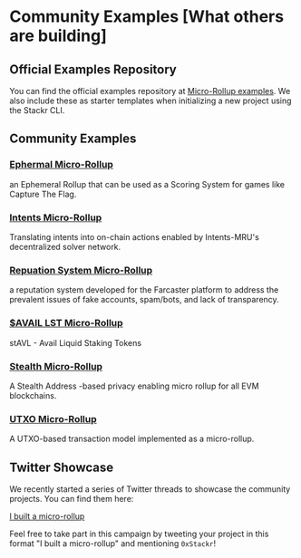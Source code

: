 # Community Examples [What others are building]

## Official Examples Repository

You can find the official examples repository at [Micro-Rollup examples](https://github.com/stackrlabs/micro-rollup-examples). We also include these as starter templates when initializing a new project using the Stackr CLI.

## Community Examples

### [Ephermal Micro-Rollup](https://github.com/eshaan7/ephemeral-micro-rollup)

an Ephemeral Rollup that can be used as a Scoring System for games like Capture The Flag.

### [Intents Micro-Rollup](https://github.com/Dhruv-2003/IntentsMRU)

Translating intents into on-chain actions enabled by Intents-MRU's decentralized solver network.

### [Repuation System Micro-Rollup](https://github.com/Dhruv-2003/RepuationSystemMRU)

a reputation system developed for the Farcaster platform to address the prevalent issues of fake accounts, spam/bots, and lack of transparency.

### [$AVAIL LST Micro-Rollup](https://github.com/Architsharma7/Avail-LST-MRU)

stAVL - Avail Liquid Staking Tokens

### [Stealth Micro-Rollup](https://github.com/Dhruv-2003/StealthMRU)

A Stealth Address -based privacy enabling micro rollup for all EVM blockchains.

### [UTXO Micro-Rollup](https://github.com/Dhruv-2003/UTXO-rollup)

A UTXO-based transaction model implemented as a micro-rollup.

## Twitter Showcase

We recently started a series of Twitter threads to showcase the community projects. You can find them here:

[I built a micro-rollup](https://twitter.com/search?q=i%20built%20a%20micro%20rollup&src=typed_query)

Feel free to take part in this campaign by tweeting your project in this format "I built a micro-rollup" and mentioning `0xStackr`!
